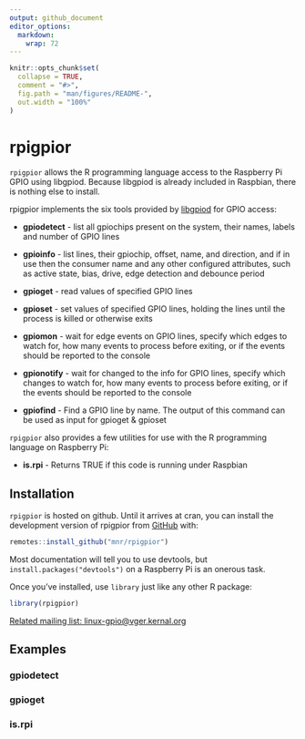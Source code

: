 ```yaml
---
output: github_document
editor_options: 
  markdown: 
    wrap: 72
---
```


<!-- README.md is generated from README.Rmd. Please edit that file -->

```r
knitr::opts_chunk$set(
  collapse = TRUE,
  comment = "#>",
  fig.path = "man/figures/README-",
  out.width = "100%"
)
```

# rpigpior

<!--  <a href="[https://mnr.github.io/rpigpior/"](https://mnr.github.io/rpigpior/%22)<img src="man/figures/logo.png" align="right" height="138" /></a> -->

<!-- badges: start -->

<!-- badges: end -->

`rpigpior` allows the R programming language access to the Raspberry Pi
GPIO using libgpiod. Because libgpiod is already included in Raspbian,
there is nothing else to install.

rpigpior implements the six tools provided by
[libgpiod](https://git.kernel.org/pub/scm/libs/libgpiod/libgpiod.git/about/)
for GPIO access:

-   **gpiodetect** - list all gpiochips present on the system, their
    names, labels and number of GPIO lines

-   **gpioinfo** - list lines, their gpiochip, offset, name, and
    direction, and if in use then the consumer name and any other
    configured attributes, such as active state, bias, drive, edge
    detection and debounce period

-   **gpioget** - read values of specified GPIO lines

-   **gpioset** - set values of specified GPIO lines, holding the lines
    until the process is killed or otherwise exits

-   **gpiomon** - wait for edge events on GPIO lines, specify which
    edges to watch for, how many events to process before exiting, or if
    the events should be reported to the console

-   **gpionotify** - wait for changed to the info for GPIO lines,
    specify which changes to watch for, how many events to process
    before exiting, or if the events should be reported to the console

-   **gpiofind** - Find a GPIO line by name. The output of this command
    can be used as input for gpioget & gpioset

`rpigpior` also provides a few utilities for use with the R programming
language on Raspberry Pi:

-   **is.rpi** - Returns TRUE if this code is running under Raspbian

## Installation

`rpigpior` is hosted on github. Until it arrives at cran, you can
install the development version of rpigpior from
[GitHub](https://github.com/mnr/rpigpior) with:

``` r
remotes::install_github("mnr/rpigpior")
```

Most documentation will tell you to use devtools, but
`install.packages("devtools")` on a Raspberry Pi is an onerous task.

Once you've installed, use `library` just like any other R package:

``` r
library(rpigpior)
```

[Related mailing list:
linux-gpio\@vger.kernal.org](https://www.spinics.net/lists/linux-gpio/)

## Examples

### gpiodetect

### gpioget

### is.rpi
